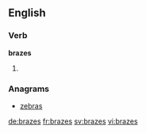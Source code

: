 
==English==

===Verb===
'''brazes'''

# {{en-third-person singular of|braze}}

===Anagrams===
* [[zebras#English|zebras]]

[[de:brazes]]
[[fr:brazes]]
[[sv:brazes]]
[[vi:brazes]]
